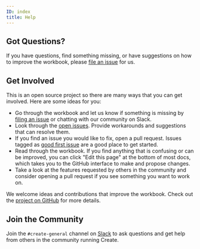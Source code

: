 ```yaml
---
ID: index
title: Help
---
```


## Got Questions?
If you have questions, find something missing, or have suggestions on how to improve the
workbook, please [file an issue](https://github.com/faithtechcreate/workbook) for us.

## Get Involved
This is an open source project so there are many ways that you can get involved. Here are some ideas for you:

- Go through the workbook and let us know if something is missing by [filing an issue](https://github.com/faithtechcreate/workbook) or chatting with our community on Slack.
- Look through the [open issues](https://github.com/FaithTechCreate/workbook/issues). Provide workarounds and suggestions that can resolve them.
- If you find an issue you would like to fix, open a pull request. Issues tagged as [good first issue](https://github.com/FaithTechCreate/workbook/issues?q=is%3Aissue+is%3Aopen+label%3A%22good+first+issue%22) are a good place to get started.
- Read through the workbook. If you find anything that is confusing or can be improved, you can click "Edit this page" at the bottom of most docs, which takes you to the GitHub interface to make and propose changes.
- Take a look at the features requested by others in the community and consider opening a pull request if you see something you want to work on.

We welcome ideas and contributions that improve the workbook. Check out the [project on GitHub](https://github.com/faithtechcreate/workbook) 
for more details.

## Join the Community
Join the `#create-general` channel on [Slack](https://faithtechhub.slack.com/) to ask questions and 
get help from others in the community running Create.
